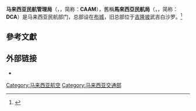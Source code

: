 {{Infobox government agency
|agency_name     = 马来西亚民航管理局
|type            = 
|nativename      = Pihak Berkuasa Penerbangan Awam Malaysia
|nativename_r    = Civil Aviation Authority of Malaysia
|abbreviation    = CAAM
|logo            = 
|logo_width      = 
|logo_caption    = 
|seal            = 
|seal_width      = 
|seal_caption    = 
|picture         = Putrajaya Malaysia Department-of-Civil-Aviation-01.jpg
|picture_width   = 
|picture_caption =民航管理局于布城的总部
|formed          = {{Start date|1969}}
|preceding1      = 
|preceding2      = 
<!-- (etc.) -->
|dissolved       = 
|superseding     = 
|jurisdiction    = {{Flag|Malaysia}}
|headquarters    = Jabatan Penerbangan Awam Malaysia, No. 27 Persiaran Perdana
Aras 1-4 Blok Podium, 62618 [[布城|Putrajaya]], Malaysia
|coordinates     = <!--{{coord|LATITUDE|LONGITUDE|type:landmark_region:US|display=inline,title}}-->
|motto           = 
|employees       = 
|budget          = 
|minister1_name  = [[魏家祥|魏家祥]]
|minister1_pfo   = 
|minister2_name  = 
|minister2_pfo   = 
<!-- (etc.) -->
|deputyminister1_name  = 
|deputyminister1_pfo   = 
|deputyminister2_name  = 
|deputyminister2_pfo   = 
(etc.) 
|chief1     = 阿兹哈鲁丁·阿都拉曼<ref>{{cite web|url=http://www.dca.gov.my/about-dca/director-general-of-civil-aviation/|title=Director General of Civil Aviation - Department of Civil Aviation Malaysia|website=www.dca.gov.my|access-date=2018-04-28|archive-url=https://web.archive.org/web/20180428181723/http://www.dca.gov.my/about-dca/director-general-of-civil-aviation/|archive-date=2018-04-28|dead-url=yes}}</ref>
|chief1_title = 总监
|agency_type     = 
|parent_department = [[马来西亚交通部|马来西亚交通部]]
|parent_agency   = 
|child1_agency   = 
|child2_agency   = 
<!-- (etc.) -->
|keydocument1    = 
<!-- (etc.) -->
|website         = {{URL|dca.gov.my}}
|footnotes       = 
|map             = 
|map_width       = 
|map_caption     = 
}}
'''马来西亚民航管理局'''（{{lang-ms|Pihak Berkuasa Penerbangan Awam Malaysia}}，{{lang-en|Civil Aviation Authority of Malaysia}}，简称：'''CAAM'''），舊稱'''馬來西亞民航局'''（{{lang-ms|Jabatan Penerbangan Awam Malaysia}}，{{lang-en|Department of Civil Aviation Malaysia}}，简称：'''DCA'''）是马来西亚民航部门，总部设在[[布城|布城]]，旧总部位于[[吉隆坡|吉隆坡]]武吉白沙罗。<ref>{{cite web|url=https://web.archive.org/web/19991110055226/http://www.dca.gov.my/dca02.html|title=DCA Introduction|date=1999-11-10|publisher=}}</ref>

==參考文獻==
{{Portal|马来西亚|航空}}
{{reflist}}

==外部链接==
* {{official|http://www.dca.gov.my/}}
{{馬來西亞聯邦政府}}
{{马来西亚小作品}}
[[Category:马来西亚航空|Category:马来西亚航空]]
[[Category:马来西亚交通部|Category:马来西亚交通部]]